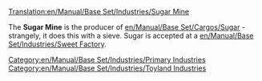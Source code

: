 [[Translation:en/Manual/Base Set/Industries/Sugar Mine]]

{{en/Manual/Base Set/Industries/Industries|image=en/Manual/Base Set/Industries/SugarMine.png
|name=Sugar Mine
|climates=[[en/Manual/Climates]]
|accepts=Nothing
|produces=[[en/Manual/Base Set/Cargos/Sugar]]
|notes=Not present in other [[en/Manual/Climates]].
}}

The '''Sugar Mine''' is the producer of [[en/Manual/Base Set/Cargos/Sugar]] - strangely, it does this with a sieve. Sugar is accepted at a [[en/Manual/Base Set/Industries/Sweet Factory]].

{{en/Manual/Base Set/Industries/Navbox Industries}}

[[Category:en/Manual/Base Set/Industries/Primary Industries]]
[[Category:en/Manual/Base Set/Industries/Toyland Industries]]
